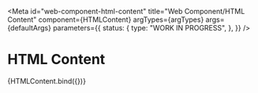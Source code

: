 <!-- @license CC0-1.0 -->


<Meta
  id="web-component-html-content"
  title="Web Component/HTML Content"
  component={HTMLContent}
  argTypes={argTypes}
  args={defaultArgs}
  parameters={{
    status: {
      type: "WORK IN PROGRESS",
    },
  }}
/>

# HTML Content

<Canvas>
  <Story name="Default" args={exampleArgs}>
    {HTMLContent.bind({})}
  </Story>
</Canvas>

<ArgsTable story="Default" />
